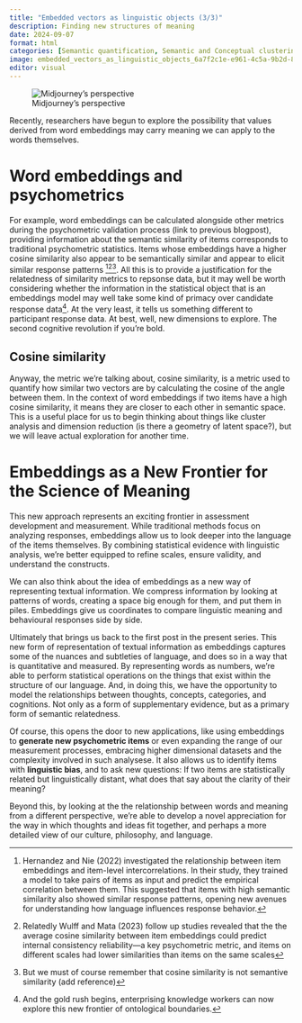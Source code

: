 ```yaml
---
title: "Embedded vectors as linguistic objects (3/3)"
description: Finding new structures of meaning
date: 2024-09-07
format: html
categories: [Semantic quantification, Semantic and Conceptual clustering]
image: embedded_vectors_as_linguistic_objects_6a7f2c1e-e961-4c5a-9b2d-85a0ca74bbc5.png
editor: visual
---
```


![Midjourney's perspective](embedded_vectors_as_linguistic_objects_6a7f2c1e-e961-4c5a-9b2d-85a0ca74bbc5.png)

Recently, researchers have begun to explore the possibility that values derived from word embeddings may carry meaning we can apply to the words themselves. 

# Word embeddings and psychometrics 

For example, word embeddings can be calculated alongside other metrics during the psychometric validation process (link to previous blogpost), providing information about the semantic similarity of items corresponds to traditional psychometric statistics. Items whose embeddings have a higher cosine similarity also appear to be semantically similar and appear to elicit similar response patterns [^1][^2][^3]. All this is to provide a justification for the relatedness of similarity metrics to repsonse data, but it may well be worth considering whether the information in the statistical object that is an embeddings model may well take some kind of primacy over candidate response data[^4]. At the very least, it tells us something different to participant response data. At best, well, new dimensions to explore. The second cognitive revolution if you're bold. 

## Cosine similarity

Anyway, the metric we're talking about, cosine similarity, is a metric used to quantify how similar two vectors are by calculating the cosine of the angle between them. In the context of word embeddings if two items have a high cosine similarity, it means they are closer to each other in semantic space. This is a useful place for us to begin thinking about things like cluster analysis and dimension reduction (is there a geometry of latent space?), but we will leave actual exploration for another time. 

# Embeddings as a New Frontier for the Science of Meaning

This new approach represents an exciting frontier in assessment development and measurement. While traditional methods focus on analyzing responses, embeddings allow us to look deeper into the language of the items themselves. By combining statistical evidence with linguistic analysis, we’re better equipped to refine scales, ensure validity, and understand the constructs. 

We can also think about the idea of embeddings as a new way of representing textual information. We compress information by looking at patterns of words, creating a space big enough for them, and put them in piles. Embeddings give us coordinates to compare linguistic meaning and behavioural responses side by side.

Ultimately that brings us back to the first post in the present series. This new form of representation of textual information as embeddings captures some of the nuances and subtleties of language, and does so in a way that is quantitative and measured. By representing words as numbers, we're able to perform statistical operations on the things that exist within the structure of our language. And, in doing this, we have the opportunity to model the relationships between thoughts, concepts, categories, and cognitions. Not only as a form of supplementary evidence, but as a primary form of semantic relatedness.   

Of course, this opens the door to new applications, like using embeddings to **generate new psychometric items** or even expanding the range of our measurement processes, embracing higher dimensional datasets and the complexity involved in such analysese. It also allows us to identify items with **linguistic bias**, and to ask new questions: If two items are statistically related but linguistically distant, what does that say about the clarity of their meaning? 

Beyond this, by looking at the the relationship between words and meaning from a different perspective, we're able to develop a novel appreciation for the way in which thoughts and ideas fit together, and perhaps a more detailed view of our culture, philosophy, and language. 


[^1]: Hernandez and Nie (2022) investigated the relationship between item embeddings and item-level intercorrelations. In their study, they trained a model to take pairs of items as input and predict the empirical correlation between them. This suggested that items with high semantic similarity also showed similar response patterns, opening new avenues for understanding how language influences response behavior.
[^2]: Relatedly Wulff and Mata (2023) follow up studies revealed that the the average cosine similarity between item embeddings could predict internal consistency reliability—a key psychometric metric, and items on different scales had lower similarities than items on the same scales
[^3]: But we must of course remember that cosine similarity is not semantive similarity (add reference)
[^4]: And the gold rush begins, enterprising knowledge workers can now explore this new frontier of ontological boundaries. 

